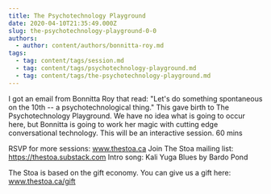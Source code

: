```yaml
---
title: The Psychotechnology Playground
date: 2020-04-10T21:35:49.000Z
slug: the-psychotechnology-playground-0-0
authors:
  - author: content/authors/bonnitta-roy.md
tags:
  - tag: content/tags/session.md
  - tag: content/tags/psychotechnology-playground.md
  - tag: content/tags/the-psychotechnology-playground.md
---
```


I got an email from Bonnitta Roy that read: "Let's do something spontaneous on the 10th -- a psychotechnological thing." This gave birth to The Psychotechnology Playground. We have no idea what is going to occur here, but Bonnitta is going to work her magic with cutting edge conversational technology. This will be an interactive session. 60 mins

RSVP for more sessions: www.thestoa.ca
Join The Stoa mailing list: https://thestoa.substack.com
Intro song: Kali Yuga Blues by Bardo Pond

The Stoa is based on the gift economy. You can give us a gift here: www.thestoa.ca/gift

